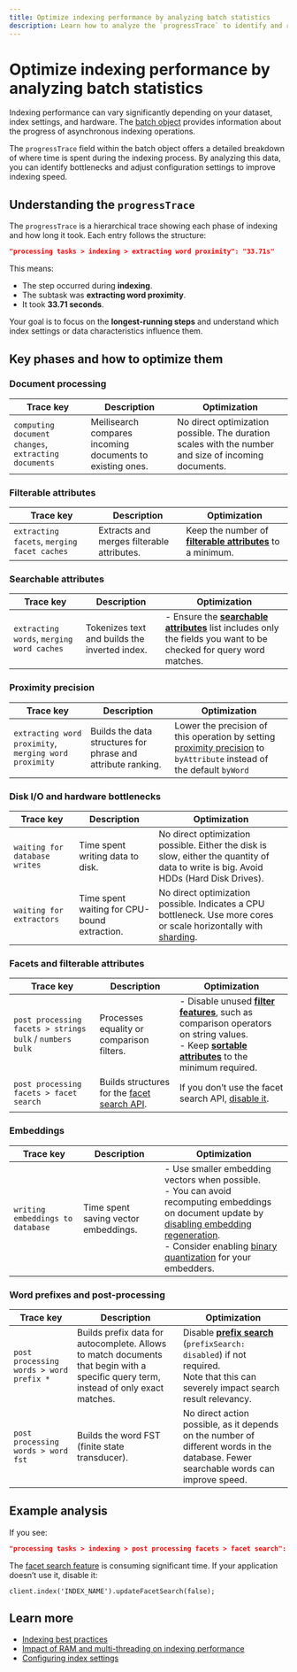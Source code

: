 ```yaml
---
title: Optimize indexing performance by analyzing batch statistics 
description: Learn how to analyze the `progressTrace` to identify and resolve indexing bottlenecks in Meilisearch.
---
```


# Optimize indexing performance by analyzing batch statistics

Indexing performance can vary significantly depending on your dataset, index settings, and hardware. The [batch object](/reference/api/batches) provides information about the progress of asynchronous indexing operations.

The `progressTrace` field within the batch object offers a detailed breakdown of where time is spent during the indexing process. By analyzing this data, you can identify bottlenecks and adjust configuration settings to improve indexing speed.

## Understanding the `progressTrace`

The `progressTrace` is a hierarchical trace showing each phase of indexing and how long it took.
Each entry follows the structure:

```json
"processing tasks > indexing > extracting word proximity": "33.71s"
```

This means:

- The step occurred during **indexing**.
- The subtask was **extracting word proximity**.
- It took **33.71 seconds**.

Your goal is to focus on the **longest-running steps** and understand which index settings or data characteristics influence them.

## Key phases and how to optimize them

### Document processing

| Trace key | Description | Optimization |
|------------|--------------|--------------|
| `computing document changes`, `extracting documents` | Meilisearch compares incoming documents to existing ones. | No direct optimization possible. The duration scales with the number and size of incoming documents.|

### Filterable attributes

| Trace key | Description | Optimization |
|------------|--------------|--------------|
| `extracting facets`, `merging facet caches` | Extracts and merges filterable attributes. | Keep the number of [**filterable attributes**](/reference/api/settings#filterable-attributes) to a minimum. |

### Searchable attributes

| Trace key | Description | Optimization |
|------------|--------------|--------------|
| `extracting words`, `merging word caches` | Tokenizes text and builds the inverted index. | - Ensure the [**searchable attributes**](/reference/api/settings#searchable-attributes) list includes only the fields you want to be checked for query word matches. |

### Proximity precision

| Trace key | Description | Optimization |
|------------|--------------|--------------|
| `extracting word proximity`, `merging word proximity` | Builds the data structures for phrase and attribute ranking. | Lower the precision of this operation by setting [proximity precision](/reference/api/settings#proximity-precision) to `byAttribute` instead of the default `byWord`|

### Disk I/O and hardware bottlenecks

| Trace key | Description | Optimization |
|------------|--------------|--------------|
| `waiting for database writes` | Time spent writing data to disk. | No direct optimization possible. Either the disk is slow, either the quantity of data to write is big. Avoid HDDs (Hard Disk Drives). |
| `waiting for extractors` | Time spent waiting for CPU-bound extraction. | No direct optimization possible. Indicates a CPU bottleneck. Use more cores or scale horizontally with [sharding](/learn/advanced/sharding). |

### Facets and filterable attributes

| Trace key | Description | Optimization |
|------------|--------------|--------------|
| `post processing facets > strings bulk` / `numbers bulk` | Processes equality or comparison filters. | - Disable unused [**filter features**](/reference/api/settings#features), such as comparison operators on string values. <br/>- Keep [**sortable attributes**](reference/api/settings#sortable-attributes) to the minimum required. |
| `post processing facets > facet search` | Builds structures for the [facet search API](/reference/api/facet_search). | If you don’t use the facet search API, [disable it](/reference/api/settings#update-facet-search-settings).|

### Embeddings

| Trace key | Description | Optimization |
|------------|--------------|--------------|
| `writing embeddings to database` | Time spent saving vector embeddings. | - Use smaller embedding vectors when possible. <br/>- You can avoid recomputing embeddings on document update by  [disabling embedding regeneration](/reference/api/documents#vectors). <br/>- Consider enabling [binary quantization](/reference/api/settings#binaryquantized) for your embedders. |

### Word prefixes and post-processing

| Trace key | Description | Optimization |
|------------|--------------|--------------|
| `post processing words > word prefix *` | Builds prefix data for autocomplete. Allows to match documents that begin with a specific query term, instead of only exact matches.| Disable [**prefix search**](/reference/api/settings#prefix-search) (`prefixSearch: disabled`) if not required. <br/> Note that this can severely impact search result relevancy. |
| `post processing words > word fst` | Builds the word FST (finite state transducer). | No direct action possible, as it depends on the number of different words in the database. Fewer searchable words can improve speed. |

## Example analysis

If you see:

```json
"processing tasks > indexing > post processing facets > facet search": "1763.06s"
```

The [facet search feature](/learn/filtering_and_sorting/search_with_facet_filters#searching-facet-values) is consuming significant time. If your application doesn’t use it, disable it:

```
client.index('INDEX_NAME').updateFacetSearch(false);
```

## Learn more

- [Indexing best practices](/learn/indexing/indexing_best_practices)
- [Impact of RAM and multi-threading on indexing performance
](/learn/indexing/ram_multithreading_performance)  
- [Configuring index settings](/learn/configuration/configuring_index_settings)

